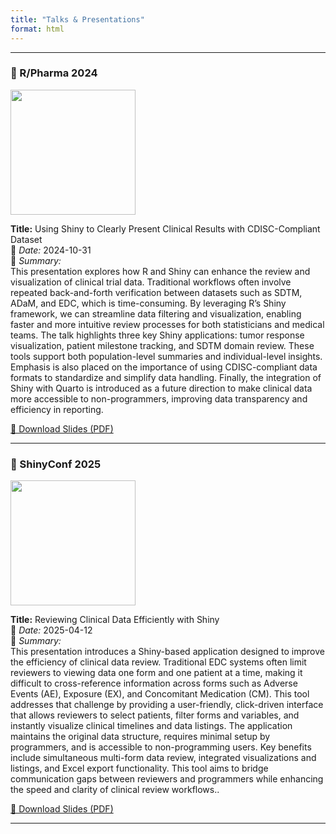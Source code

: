 ```yaml
---
title: "Talks & Presentations"
format: html
---
```


---

### 🔹 R/Pharma 2024

[![](slides/thumb_rpharma2024.png){width=200px}](slides/R_Pharma_Using Shiny to Clearly Present Clinical Results with CDISC-Compliant Dataset.pdf)

**Title:** Using Shiny to Clearly Present Clinical Results with CDISC-Compliant Dataset  
📍 *Date:* 2024-10-31  
📝 *Summary:*  
This presentation explores how R and Shiny can enhance the review and visualization of clinical trial data. Traditional workflows often involve repeated back-and-forth verification between datasets such as SDTM, ADaM, and EDC, which is time-consuming. By leveraging R’s Shiny framework, we can streamline data filtering and visualization, enabling faster and more intuitive review processes for both statisticians and medical teams. The talk highlights three key Shiny applications: tumor response visualization, patient milestone tracking, and SDTM domain review. These tools support both population-level summaries and individual-level insights. Emphasis is also placed on the importance of using CDISC-compliant data formats to standardize and simplify data handling. Finally, the integration of Shiny with Quarto is introduced as a future direction to make clinical data more accessible to non-programmers, improving data transparency and efficiency in reporting.

[📄 Download Slides (PDF)](slides/R_Pharma_Using Shiny to Clearly Present Clinical Results with CDISC-Compliant Dataset.pdf)

---




### 🔹 ShinyConf 2025  

[![](slides/thumb_shinyconf2025.png){width=200px}](slides/shinyconf2025_Reviewing Clinical Data Efficiently with Shiny.pdf)

**Title:** Reviewing Clinical Data Efficiently with Shiny  
📍 *Date:* 2025-04-12  
📝 *Summary:*  
This presentation introduces a Shiny-based application designed to improve the efficiency of clinical data review. Traditional EDC systems often limit reviewers to viewing data one form and one patient at a time, making it difficult to cross-reference information across forms such as Adverse Events (AE), Exposure (EX), and Concomitant Medication (CM). This tool addresses that challenge by providing a user-friendly, click-driven interface that allows reviewers to select patients, filter forms and variables, and instantly visualize clinical timelines and data listings. The application maintains the original data structure, requires minimal setup by programmers, and is accessible to non-programming users. Key benefits include simultaneous multi-form data review, integrated visualizations and listings, and Excel export functionality. This tool aims to bridge communication gaps between reviewers and programmers while enhancing the speed and clarity of clinical review workflows..

[📄 Download Slides (PDF)](slides/shinyconf2025_Reviewing Clinical Data Efficiently with Shiny.pdf)

---
